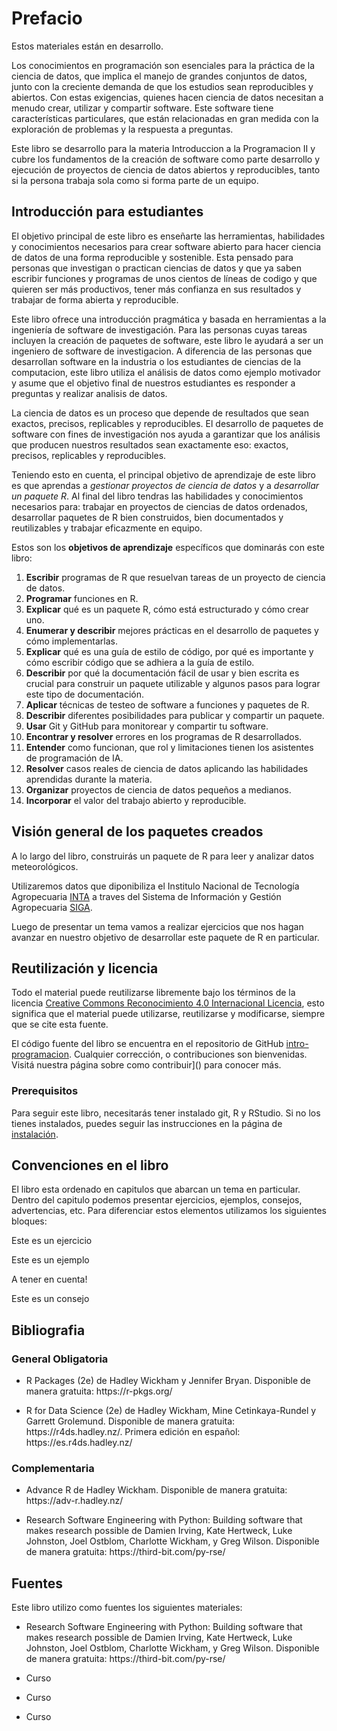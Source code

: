 # Prefacio {.unnumbered}

::: enconstruccion
Estos materiales están en desarrollo. 
:::

Los conocimientos en programación son esenciales para la práctica de la ciencia de datos, que implica el manejo de grandes conjuntos de datos, junto con la creciente demanda de que los estudios sean reproducibles y abiertos. Con estas exigencias, quienes hacen ciencia de datos necesitan a menudo crear, utilizar y compartir software. Este software tiene características particulares, que están relacionadas en gran medida con la exploración de problemas y la respuesta a preguntas. 

Este libro se desarrollo para la materia Introduccion a la Programacion II y cubre los fundamentos de la creación de software como parte desarrollo y ejecución de proyectos de ciencia de datos abiertos y reproducibles, tanto si la persona trabaja sola como si forma parte de un equipo.

## Introducción para estudiantes

El objetivo principal de este libro es enseñarte las herramientas, habilidades y conocimientos necesarios para crear software abierto para hacer ciencia de datos de una forma reproducible y sostenible. Esta pensado para personas que investigan o practican ciencias de datos y que ya saben escribir funciones y programas de unos cientos de líneas de codigo y que quieren ser más productivos, tener más confianza en sus resultados y trabajar de forma abierta y reproducible. 

Este libro ofrece una introducción pragmática y basada en herramientas a la ingeniería de software de investigación. Para las personas cuyas tareas incluyen la creación de paquetes de software, este libro le ayudará a ser un ingeniero de software de investigacion. A diferencia de las personas que desarrollan software en la industria o los estudiantes de ciencias de la computacion, este libro utiliza el análisis de datos como ejemplo motivador y asume que el objetivo final de nuestros estudiantes es responder a preguntas y realizar analisis de datos.

La ciencia de datos es un proceso que depende de resultados que sean exactos, precisos, replicables y reproducibles. El desarrollo de paquetes de software con fines de investigación nos ayuda a garantizar que los análisis que producen nuestros resultados sean exactamente eso: exactos, precisos, replicables y reproducibles.

Teniendo esto en cuenta, el principal objetivo de aprendizaje de este libro es que
aprendas a *gestionar proyectos de ciencia de datos* y a *desarrollar un paquete R*. Al final del libro tendras las habilidades y conocimientos necesarios para: trabajar en proyectos de ciencias de datos ordenados, desarrollar paquetes de R bien construidos, bien documentados y reutilizables y trabajar eficazmente en equipo.

Estos son los **objetivos de aprendizaje** específicos que dominarás con este libro:

1. **Escribir** programas de R que resuelvan tareas de un proyecto de ciencia de datos. 
2. **Programar** funciones en R. 
3. **Explicar** qué es un paquete R, cómo está estructurado y cómo crear uno.
4. **Enumerar y describir** mejores prácticas en el desarrollo de paquetes y cómo implementarlas.
5. **Explicar** qué es una guía de estilo de código, por qué es importante y cómo escribir código que se adhiera a la guía de estilo.
6. **Describir** por qué la documentación fácil de usar y bien escrita es crucial para construir un paquete utilizable y algunos pasos para lograr este tipo de documentación.
7. **Aplicar** técnicas de testeo de software a funciones y paquetes de R.
8. **Describir** diferentes posibilidades para publicar y compartir un paquete. 
9. **Usar** Git y GitHub para monitorear y compartir tu software.
10. **Encontrar y resolver** errores en los programas de R desarrollados.
11. **Entender** como funcionan, que rol y limitaciones tienen los asistentes de programación de IA. 
12. **Resolver** casos reales de ciencia de datos aplicando las habilidades aprendidas durante la materia.
13. **Organizar** proyectos de ciencia de datos pequeños a medianos.
14. **Incorporar** el valor del trabajo abierto y reproducible. 

## Visión general de los paquetes creados 

A lo largo del libro, construirás un paquete de R para leer y analizar datos meteorológicos.

Utilizaremos datos que diponibiliza el Institulo Nacional de Tecnología Agropecuaria [INTA](https://www.argentina.gob.ar/inta) a traves del Sistema de Información y Gestión Agropecuaria [SIGA](https://siga.inta.gob.ar/#/).

Luego de presentar un tema vamos a realizar ejercicios que nos hagan avanzar en nuestro objetivo de desarrollar este paquete de R en particular. 

## Reutilización y licencia {#sec-licensing}

Todo el material puede reutilizarse libremente bajo los términos de la licencia
[Creative Commons Reconocimiento 4.0 Internacional
Licencia](https://creativecommons.org/licenses/by/4.0/), esto significa que el material
puede utilizarse, reutilizarse y modificarse, siempre que se cite esta fuente.

El código fuente del libro se encuentra en el repositorio de GitHub [intro-programacion](https://github.com/rse-r/intro-programacion). Cualquier corrección,
o contribuciones son bienvenidas. Visitá nuestra página
sobre como contribuir]() para conocer más.

### Prerequisitos

Para seguir este libro, necesitarás tener instalado git, R y RStudio. Si no los tienes instalados, puedes seguir las instrucciones en la página de [instalación](A_instalacion.html).

## Convenciones en el libro

El libro esta ordenado en capitulos que abarcan un tema en particular. Dentro del capitulo podemos presentar ejercicios, ejemplos, consejos, advertencias, etc. Para diferenciar estos elementos utilizamos los siguientes bloques:

::: ejercicio
Este es un ejercicio
:::

::: ejemplo
Este es un ejemplo
:::

::: importante
A tener en cuenta!
:::

::: tip
Este es un consejo
:::


## Bibliografia 

### General Obligatoria

* R Packages (2e) de Hadley Wickham y Jennifer Bryan. Disponible de manera gratuita: https://r-pkgs.org/ 

* R for Data Science (2e) de Hadley Wickham, Mine Cetinkaya-Rundel y Garrett Grolemund. Disponible de manera gratuita: https://r4ds.hadley.nz/. Primera edición en español: https://es.r4ds.hadley.nz/ 

### Complementaria

* Advance R de Hadley Wickham. Disponible de manera gratuita: https://adv-r.hadley.nz/ 

* Research Software Engineering with Python: Building software that makes research possible de Damien Irving, Kate Hertweck, Luke Johnston, Joel Ostblom, Charlotte Wickham, y Greg Wilson. Disponible de manera gratuita: https://third-bit.com/py-rse/ 


## Fuentes

Este libro utilizo como fuentes los siguientes materiales:

* Research Software Engineering with Python: Building software that makes research possible de Damien Irving, Kate Hertweck, Luke Johnston, Joel Ostblom, Charlotte Wickham, y Greg Wilson. Disponible de manera gratuita: https://third-bit.com/py-rse/ 

* Curso

* Curso

* Curso

